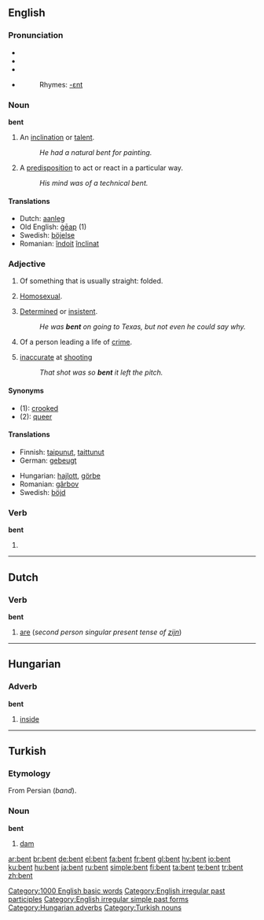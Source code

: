 {{see|Bent}}
==English==

===Pronunciation===
* {{enPR|/bĕnt/}}
* {{IPA|/bent/}}
* {{SAMPA|/bent/}}
* {{audio|en-us-bent.ogg|Audio (US)}}
*: Rhymes: [[Rhymes:English:-ɛnt|-ɛnt]]

===Noun===
'''bent'''

# An [[inclination]] or [[talent]].
#: ''He had a natural bent for painting.''
# A [[predisposition]] to act or react in a particular way.
#: ''His mind was of a technical bent.''

====Translations====
* Dutch: [[aanleg]] {{m}}
* Old English: [[geap|ġēap]] (1)
* Swedish: [[böjelse]]
* Romanian: [[îndoit]] [[înclinat]]

===Adjective===
{{en-adj}}

# Of something that is usually straight: folded.
# {{context|slang|derogatory|mostly|UK}} [[Homosexual]].
# [[determined|Determined]] or [[insistent]].
#: ''He was '''bent''' on going to Texas, but not even he could say why.''
# Of a person leading a life of [[crime]].
# {{context|slang|football}} [[inaccurate]] at [[shooting]]
#: ''That shot was so '''bent''' it left the pitch.''

====Synonyms====
* (1): [[crooked]]
* (2): [[queer]]

====Translations====
{{trans-top|folded}}
* Finnish: [[taipunut]], [[taittunut]]
* German: [[gebeugt]]
{{trans-mid}}
* Hungarian: [[hajlott]], [[görbe]]
* Romanian: [[gârbov]]
* Swedish: [[böjd]]
{{trans-bottom}}

{{trans-top|Homosexual}}
{{trans-mid}}
{{trans-bottom}}

{{trans-top|Determined or insistent}}
{{trans-mid}}
{{trans-bottom}}

===Verb===
'''bent'''

# {{past of|bend}}

[[Category:1000 English basic words]]
[[Category:English irregular past participles]]
[[Category:English irregular simple past forms]]

----

==Dutch==

===Verb===
'''bent'''

# [[are]] (''second person singular present tense of [[zijn]]'')

----

==Hungarian==

===Adverb===
'''bent'''

# [[inside]]

[[Category:Hungarian adverbs]]

----

==Turkish==

===Etymology===
From Persian {{FAchar|[[بند]]}} (''band'').

===Noun===
'''bent'''

# [[dam]]

[[Category:Turkish nouns]]

[[ar:bent]]
[[br:bent]]
[[de:bent]]
[[el:bent]]
[[fa:bent]]
[[fr:bent]]
[[gl:bent]]
[[hy:bent]]
[[io:bent]]
[[ku:bent]]
[[hu:bent]]
[[ja:bent]]
[[ru:bent]]
[[simple:bent]]
[[fi:bent]]
[[ta:bent]]
[[te:bent]]
[[tr:bent]]
[[zh:bent]]